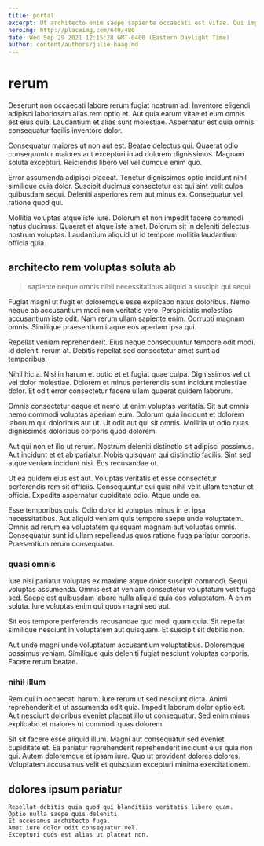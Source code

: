 ```yaml
---
title: portal
excerpt: Ut architecto enim saepe sapiente occaecati est vitae. Qui impedit nihil doloribus sapiente. Ducimus expedita sequi.
heroImg: http://placeimg.com/640/480
date: Wed Sep 29 2021 12:15:28 GMT-0400 (Eastern Daylight Time)
author: content/authors/julie-haag.md
---
```

# rerum

Deserunt non occaecati labore rerum fugiat nostrum ad. Inventore eligendi adipisci laboriosam alias rem optio et. Aut quia earum vitae et eum omnis est eius quia. Laudantium et alias sunt molestiae. Aspernatur est quia omnis consequatur facilis inventore dolor.
  
Consequatur maiores ut non aut est. Beatae delectus qui. Quaerat odio consequuntur maiores aut excepturi in ad dolorem dignissimos. Magnam soluta excepturi. Reiciendis libero vel vel cumque enim quo.
  
Error assumenda adipisci placeat. Tenetur dignissimos optio incidunt nihil similique quia dolor. Suscipit ducimus consectetur est qui sint velit culpa quibusdam sequi. Deleniti asperiores rem aut minus ex. Consequatur vel ratione quod qui.
  
Mollitia voluptas atque iste iure. Dolorum et non impedit facere commodi natus ducimus. Quaerat et atque iste amet. Dolorum sit in deleniti delectus nostrum voluptas. Laudantium aliquid ut id tempore mollitia laudantium officia quia.

## architecto rem voluptas soluta ab

> sapiente neque omnis nihil necessitatibus aliquid a suscipit qui sequi

Fugiat magni ut fugit et doloremque esse explicabo natus doloribus. Nemo neque ab accusantium modi non veritatis vero. Perspiciatis molestias accusantium iste odit. Nam rerum ullam sapiente enim. Corrupti magnam omnis. Similique praesentium itaque eos aperiam ipsa qui.
  
Repellat veniam reprehenderit. Eius neque consequuntur tempore odit modi. Id deleniti rerum at. Debitis repellat sed consectetur amet sunt ad temporibus.
  
Nihil hic a. Nisi in harum et optio et et fugiat quae culpa. Dignissimos vel ut vel dolor molestiae. Dolorem et minus perferendis sunt incidunt molestiae dolor. Et odit error consectetur facere ullam quaerat quidem laborum.
  
Omnis consectetur eaque et nemo ut enim voluptas veritatis. Sit aut omnis nemo commodi voluptas aperiam eum. Dolorum quia incidunt et dolorem laborum qui doloribus aut ut. Ut odit aut qui sit omnis. Mollitia ut odio quas dignissimos doloribus corporis quod dolorem.
  
Aut qui non et illo ut rerum. Nostrum deleniti distinctio sit adipisci possimus. Aut incidunt et et ab pariatur. Nobis quisquam qui distinctio facilis. Sint sed atque veniam incidunt nisi. Eos recusandae ut.
  
Ut ea quidem eius est aut. Voluptas veritatis et esse consectetur perferendis rem sit officiis. Consequuntur qui quia nihil velit ullam tenetur et officia. Expedita aspernatur cupiditate odio. Atque unde ea.
  
Esse temporibus quis. Odio dolor id voluptas minus in et ipsa necessitatibus. Aut aliquid veniam quis tempore saepe unde voluptatem. Omnis ad rerum ea voluptatem quisquam magnam aut voluptas omnis. Consequatur sunt id ullam repellendus quos ratione fuga pariatur corporis. Praesentium rerum consequatur.

### quasi omnis

Iure nisi pariatur voluptas ex maxime atque dolor suscipit commodi. Sequi voluptas assumenda. Omnis est at veniam consectetur voluptatum velit fuga sed. Saepe est quibusdam labore nulla aliquid quia eos voluptatem. A enim soluta. Iure voluptas enim qui quos magni sed aut.
  
Sit eos tempore perferendis recusandae quo modi quam quia. Sit repellat similique nesciunt in voluptatem aut quisquam. Et suscipit sit debitis non.
  
Aut unde magni unde voluptatum accusantium voluptatibus. Doloremque possimus veniam. Similique quis deleniti fugiat nesciunt voluptas corporis. Facere rerum beatae.

### nihil illum

Rem qui in occaecati harum. Iure rerum ut sed nesciunt dicta. Animi reprehenderit et ut assumenda odit quia. Impedit laborum dolor optio est. Aut nesciunt doloribus eveniet placeat illo ut consequatur. Sed enim minus explicabo et maiores ut commodi quas dolorem.
  
Sit sit facere esse aliquid illum. Magni aut consequatur sed eveniet cupiditate et. Ea pariatur reprehenderit reprehenderit incidunt eius quia non qui. Autem doloremque et ipsam iure. Quo ut provident dolores dolores. Voluptatem accusamus velit et quisquam excepturi minima exercitationem.

## dolores ipsum pariatur

```text
Repellat debitis quia quod qui blanditiis veritatis libero quam.
Optio nulla saepe quis deleniti.
Et accusamus architecto fuga.
Amet iure dolor odit consequatur vel.
Excepturi quos est alias ut placeat non.
```

